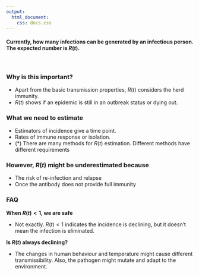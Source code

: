 ```yaml
---
output: 
  html_document:
    css: docs.css
---
```


#### Currently, how many infections can be generated by an infectious person. The expected number is $R(t)$.  

\

### Why is this important?

- Apart from the basic transmission properties, $R(t)$ considers the herd immunity. 
- $R(t)$ shows if an epidemic is still in an outbreak status or dying out. 


 
### What we need to estimate

- Estimators of incidence give a time point. 
- Rates of immune response or isolation.
- (*) There are many methods for $R(t)$ estimation. Different methods have different requirements


### However, $R(t)$ might be underestimated because

- The risk of re-infection and relapse
- Once the antibody does not provide full immunity


### FAQ
**When $R(t) < 1$, we are safe**

- Not exactly. $R(t) < 1$ indicates the incidence is declining, but it doesn't mean the infection is eliminated. 


**Is $R(t)$ always declining?**

- The changes in human behaviour and temperature might cause different transmissibility. Also, the pathogen might mutate and adapt to the environment.  
